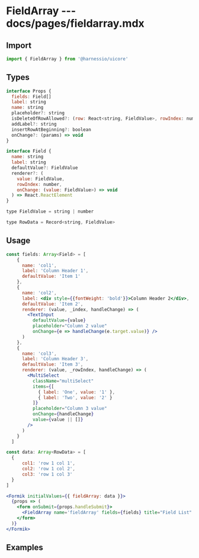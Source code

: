 # FieldArray --- docs/pages/fieldarray.mdx


## Import

```js
import { FieldArray } from '@harnessio/uicore'
```

## Types

```js
interface Props {
  fields: Field[]
  label: string
  name: string
  placeholder?: string
  isDeleteOfRowAllowed?: (row: React<string, FieldValue>, rowIndex: number) => boolean
  addLabel?: string
  insertRowAtBeginning?: boolean
  onChange?: (params) => void
}

interface Field {
  name: string
  label: string
  defaultValue?: FieldValue
  renderer?: (
    value: FieldValue,
    rowIndex: number,
    onChange: (value: FieldValue>) => void
  ) => React.ReactElement
}

type FieldValue = string | number

type RowData = Record<string, FieldValue>
```

## Usage

```jsx
const fields: Array<Field> = [
    {
      name: 'col1',
      label: 'Column Header 1',
      defaultValue: 'Item 1'
    },
    {
      name: 'col2',
      label: <div style={{fontWeight: 'bold'}}>Column Header 2</div>,
      defaultValue: 'Item 2',
      renderer: (value, _index, handleChange) => (
        <TextInput
          defaultValue={value}
          placeholder="Column 2 value"
          onChange={e => handleChange(e.target.value)} />
      )
    },
    {
      name: 'col3',
      label: 'Column Header 3',
      defaultValue: 'Item 3',
      renderer: (value, _rowIndex, handleChange) => (
        <MultiSelect
          className="multiSelect"
          items={[
            { label: 'One', value: '1' },
            { label: 'Two', value: '2' }
          ]}
          placeholder="Column 3 value"
          onChange={handleChange}
          value={value || []}
        />
      )
    }
  ]

const data: Array<RowData> = [
  {
      col1: 'row 1 col 1',
      col2: 'row 1 col 2',
      col3: 'row 1 col 3'
  }
]

<Formik initialValues={{ fieldArray: data }}>
  {props => (
    <form onSubmit={props.handleSubmit}>
      <FieldArray name='fieldArray' fields={fields} title="Field List" placeholder="Help Text" />
    </form>
  )}
</Formik>
```

## Examples

<FieldArrayExample />
